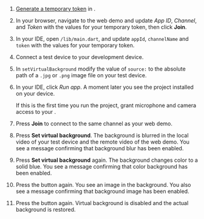 <PlatformWrapper platform='flutter'>

1. [Generate a temporary token](../reference/manage-agora-account#generate-a-temporary-token) in <Vg k="CONSOLE" /> .

2. In your browser, navigate to the <Link target="_blank" to="{{Global.DEMO_BASIC_VIDEO_CALL_URL}}"><Vg k="COMPANY" /> web demo</Link> and update _App ID_, _Channel_, and _Token_ with the values for your temporary token, then click **Join**.

1. In your IDE, open `/lib/main.dart`, and update `appId`, `channelName` and `token` with the values for your temporary token.

1. Connect a test device to your development device.

1. In `setVirtualBackground` modify the value of `source:` to the absolute path of a `.jpg` or `.png` image file on your test device.

1. In your IDE, click *Run app*. A moment later you see the project installed on your device.

    If this is the first time you run the project, grant microphone and camera access to your <Vpl k="CLIENT" />.

1. Press **Join** to connect to the same channel as your web demo.

1. Press **Set virtual background**. The background is blurred in the local video of your test device and the remote video of the web demo. You see a message confirming that background blur has been enabled.

1. Press **Set virtual background** again. The background changes color to a solid blue. You see a message confirming that color background has been enabled.

1. Press the button again. You see an image in the background. You also see a message confirming that background image has been enabled.

1. Press the button again. Virtual background is disabled and the actual background is restored.

</PlatformWrapper>